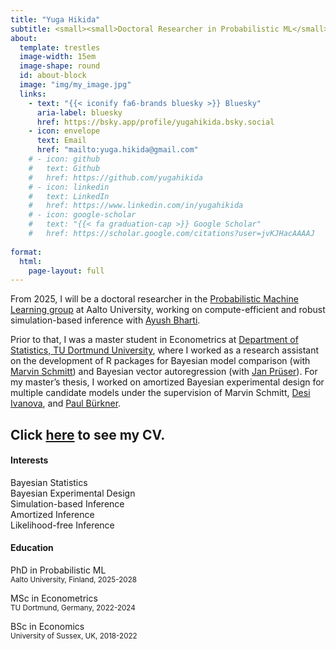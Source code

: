 ```yaml
---
title: "Yuga Hikida"
subtitle: <small><small>Doctoral Researcher in Probabilistic ML</small></small>
about:
  template: trestles
  image-width: 15em
  image-shape: round
  id: about-block
  image: "img/my_image.jpg"
  links:
    - text: "{{< iconify fa6-brands bluesky >}} Bluesky"
      aria-label: bluesky
      href: https://bsky.app/profile/yugahikida.bsky.social
    - icon: envelope
      text: Email
      href: "mailto:yuga.hikida@gmail.com"
    # - icon: github
    #   text: Github
    #   href: https://github.com/yugahikida
    # - icon: linkedin
    #   text: LinkedIn
    #   href: https://www.linkedin.com/in/yugahikida
    # - icon: google-scholar
    #   text: "{{< fa graduation-cap >}} Google Scholar"
    #   href: https://scholar.google.com/citations?user=jvKJHacAAAAJ
    
format:
  html:
    page-layout: full
---
```

::: {#about-block}
From 2025, I will be a doctoral researcher in the [Probabilistic Machine Learning group](https://research.cs.aalto.fi/pml/) 
at Aalto University, working on compute-efficient and robust 
simulation-based inference with [Ayush Bharti](https://bharti-ayush.github.io/).

Prior to that, I was a master student in Econometrics at [Department of Statistics,
TU Dortmund University](https://statistik.tu-dortmund.de/en/department/), 
where I worked as a research assistant on the development of R packages for 
Bayesian model comparison (with [Marvin Schmitt](https://www.marvinschmitt.com/)) 
and Bayesian vector autoregression (with [Jan Prüser](https://sites.google.com/view/janprueser/welcome)).
For my master's thesis, I worked on amortized Bayesian experimental design 
for multiple candidate models under the supervision of Marvin Schmitt,
[Desi Ivanova](https://desirivanova.com/), and [Paul Bürkner](https://paulbuerkner.com/).

Click [here](cv/index.qmd) to see my CV.
---
::::{.grid}
::: {.g-col-12 .g-col-sm-6}
#### Interests
Bayesian Statistics <br>
Bayesian Experimental Design <br>
Simulation-based Inference <br>
Amortized Inference <br>
Likelihood-free Inference
:::
::: {.g-col-12 .g-col-sm-6}
#### Education
::: {.smaller}
PhD in Probabilistic ML<br>
<small>Aalto University, Finland, 2025-2028</small>

MSc in Econometrics<br>
<small>TU Dortmund, Germany, 2022-2024</small>

BSc in Economics<br>
<small>University of Sussex, UK, 2018-2022</small>
:::
:::
::::

:::

